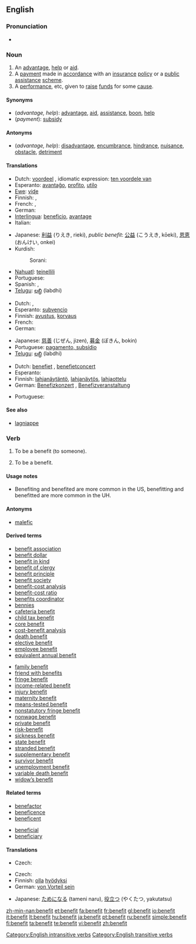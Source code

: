 ==English==

===Pronunciation===
* {{audio|en-us-benefit.ogg|Audio (US)}}

===Noun===
{{en-noun}}

# An [[advantage]], [[help]] or [[aid]].
# A [[payment]] made in [[accordance]] with an [[insurance]] [[policy]] or a [[public]] [[assistance]] [[scheme]].
# A [[performance]], etc, given to [[raise]] [[fund]]s for some [[cause]].

====Synonyms====
* (''advantage, help''): [[advantage]], [[aid]], [[assistance]], [[boon]], [[help]]
* (''payment''): [[subsidy]]

====Antonyms====
* (''advantage, help''): [[disadvantage]], [[encumbrance]], [[hindrance]], [[nuisance]], [[obstacle]], [[detriment]]

====Translations====
{{trans-top|advantage, help or aid}}
* Dutch: [[voordeel]] {{n}}, idiomatic expression: [[ten voordele van]]
* Esperanto: [[avantaĝo]], [[profito]], [[utilo]]
* [[Ewe]]: [[viɖe]]
* Finnish: {{t+|fi|etu}}, {{t+|fi|hyöty}}
* French: {{t+|fr|avantage|m}}, {{t+|fr|bénéfice|m}}
* German: {{t+|de|Vorteil|m}}
* [[Interlingua]]: [[beneficio]], [[avantage]]
* Italian: {{t-|it|beneficio|m}}
{{trans-mid}}
* Japanese: [[利益]] (りえき, rieki), ''public benefit'': [[公益]] (こうえき, kōeki), [[恩恵]] (おんけい, onkei)
* Kurdish: 
*: Sorani: {{t|ku|سوود|tr=sood|sc=KUchar}}
* [[Nahuatl]]: [[teinellili]]
* Portuguese: {{t+|pt|benefício}}
* Spanish: {{t-|es|beneficio}}, {{t-|es|ventaja}}
* [[Telugu]]: [[లబ్ధి]] (labdhi)
{{trans-bottom}}

{{trans-top|payment, subsidy}}
* Dutch: {{t+|nl|voordeel|n}}, {{t+|nl|subsidie|f}}
* Esperanto: [[subvencio]]
* Finnish: [[avustus]], [[korvaus]]
* French: {{t+|fr|subvention|f}}
* German: {{t+|de|Leistung|f}}
{{trans-mid}}
* Japanese: [[慈善]] (じぜん, jizen), [[募金]] (ぼきん, bokin)
* Portuguese: [[pagamento, subsídio]]
* [[Telugu]]: [[లబ్ధి]] (labdhi)
{{trans-bottom}}

{{trans-top|performance given to raise funds}}
* Dutch: [[benefiet]] {{m}}, [[benefietconcert]] {{n}}
* Esperanto: {{t-|eo|benefico|xs=Esperanto}}
* Finnish: [[lahjanäytäntö]], [[lahjanäytös]], [[lahjaottelu]]
* German: [[Benefizkonzert]] {{n}}, [[Benefizveranstaltung]] {{f}}
{{trans-mid}}
* Portuguese: {{t+|pt|beneficente}}
{{trans-bottom}}

====See also====
* [[lagniappe]]

===Verb===
{{en-verb|benefits|'''[[benefiting]]''' or '''[[benefitting]]'''|'''[[benefited]]''' or '''[[benefitted]]'''|'''[[benefited]]''' or '''[[benefitted]]'''}}

# {{transitive}} To be a benefit (to someone).
# {{intransitive}} To be a benefit.

====Usage notes====
* Benefiting and benefited are more common in the US, benefitting and benefitted are more common in the UH.

====Antonyms====
* [[malefic]]

====Derived terms====
{{rel-top|terms derived from "benefit"}}
* [[benefit association]]
* [[benefit dollar]]
* [[benefit in kind]]
* [[benefit of clergy]]
* [[benefit principle]]
* [[benefit society]]
* [[benefit-cost analysis]]
* [[benefit-cost ratio]]
* [[benefits coordinator]]
* [[bennies]]
* [[cafeteria benefit]]
* [[child tax benefit]]
* [[core benefit]]
* [[cost-benefit analysis]]
* [[death benefit]]
* [[elective benefit]]
* [[employee benefit]]
* [[equivalent annual benefit]]
{{rel-mid}}
* [[family benefit]]
* [[friend with benefits]]
* [[fringe benefit]]
* [[income-related benefit]]
* [[injury benefit]]
* [[maternity benefit]]
* [[means-tested benefit]]
* [[nonstatutory fringe benefit]]
* [[nonwage benefit]]
* [[private benefit]]
* [[risk-benefit]]
* [[sickness benefit]]
* [[state benefit]]
* [[stranded benefit]]
* [[supplementary benefit]]
* [[survivor benefit]]
* [[unemployment benefit]]
* [[variable death benefit]]
* [[widow’s benefit]]
{{rel-bottom}}

====Related terms====
{{rel-top|terms related to "benefit"}}
* [[benefactor]]
* [[beneficence]]
* [[beneficent]]
{{rel-mid}}
* [[beneficial]]
* [[beneficiary]]
{{rel-bottom}}

====Translations====
{{trans-top|be a benefit (to someone)}}
* Czech: {{t-|cs|prospět}}
{{trans-mid}}
{{trans-bottom}}

{{trans-top|to be a benefit}}
* Czech: {{t-|cs|prospět}}
* Finnish: [[olla]] [[hyödyksi]]
* German: [[von Vorteil sein]]
{{trans-mid}}
* Japanese: [[ためになる]] (tameni naru), [[役立つ]] (やくたつ, yakutatsu)
{{trans-bottom}}

[[Category:English intransitive verbs]]
[[Category:English transitive verbs]]

[[zh-min-nan:benefit]]
[[et:benefit]]
[[fa:benefit]]
[[fr:benefit]]
[[gl:benefit]]
[[io:benefit]]
[[it:benefit]]
[[lt:benefit]]
[[hu:benefit]]
[[ja:benefit]]
[[pt:benefit]]
[[ru:benefit]]
[[simple:benefit]]
[[fi:benefit]]
[[ta:benefit]]
[[te:benefit]]
[[vi:benefit]]
[[zh:benefit]]